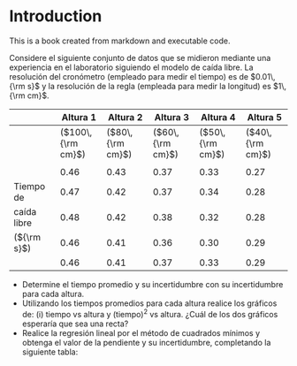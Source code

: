 # Introduction

This is a book created from markdown and executable code.


Considere el siguiente conjunto de datos que se midieron mediante una experiencia en el laboratorio
siguiendo el modelo de caída libre. La resolución del cronómetro (empleado para medir el tiempo) es de $0.01\,{\rm s}$ y la resolución de la regla (empleada para medir la longitud) es $1\,{\rm cm}$.


|| Altura 1          | Altura 2         | Altura 3         |Altura 4         | Altura 5 |
|-|-                 |      -            |         -         |      -           |          -|
|| ($100\,{\rm cm}$) | ($80\,{\rm cm}$) | ($60\,{\rm cm}$) | ($50\,{\rm cm}$) | ($40\,{\rm cm}$)|
||                 |                  |                  |                |         |
|             | 0.46 | 0.43 | 0.37 | 0.33 | 0.27 |
|Tiempo de    | 0.47 | 0.42 | 0.37 | 0.34 | 0.28 |
|caída libre  | 0.48 | 0.42 | 0.38 | 0.32 | 0.28 |
|(${\rm s}$)  | 0.46 | 0.41 | 0.36 | 0.30 | 0.29 |
|             | 0.46 | 0.41 | 0.37 | 0.33 | 0.29 |

* Determine el tiempo promedio y su incertidumbre con su incertidumbre para cada altura.
* Utilizando los tiempos promedios para cada altura realice los gráficos de: (i) tiempo vs altura y (tiempo)$^2$ vs altura. ¿Cuál de los dos gráficos esperaría que sea una recta?
* Realice la regresión lineal por el método de cuadrados mínimos y obtenga el valor de la pendiente y su incertidumbre, completando la siguiente tabla:

